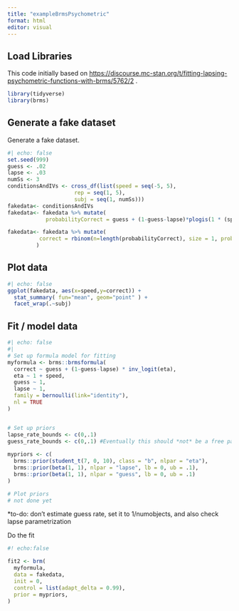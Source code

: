 ```yaml
---
title: "exampleBrmsPsychometric"
format: html
editor: visual
---
```


## Load Libraries

This code initially based on <https://discourse.mc-stan.org/t/fitting-lapsing-psychometric-functions-with-brms/5762/2> .

```r
library(tidyverse)
library(brms)
```

## Generate a fake dataset

Generate a fake dataset.

```r
#| echo: false
set.seed(999)
guess <- .02
lapse <- .03
numSs <- 3
conditionsAndIVs <- cross_df(list(speed = seq(-5, 5),
                     rep = seq(1, 5),
                     subj = seq(1, numSs)))
fakedata<- conditionsAndIVs
fakedata<- fakedata %>% mutate(
            probabilityCorrect = guess + (1-guess-lapse)*plogis(1 * (speed)) )

fakedata<- fakedata %>% mutate(
          correct = rbinom(n=length(probabilityCorrect), size = 1, prob = probabilityCorrect)
         )

```

## Plot data

```r
#| echo: false
ggplot(fakedata, aes(x=speed,y=correct)) + 
  stat_summary( fun="mean", geom="point" ) +
  facet_wrap(.~subj)
```

## Fit / model data

```r
#| echo: false
#| 
# Set up formula model for fitting
myformula <- brms::brmsformula(
  correct ~ guess + (1-guess-lapse) * inv_logit(eta),
  eta ~ 1 + speed,
  guess ~ 1,
  lapse ~ 1, 
  family = bernoulli(link="identity"),
  nl = TRUE
) 


# Set up priors
lapse_rate_bounds <- c(0,.1)
guess_rate_bounds <- c(0,.1) #Eventually this should *not* be a free parameter
  
mypriors <- c(
  brms::prior(student_t(7, 0, 10), class = "b", nlpar = "eta"),
  brms::prior(beta(1, 1), nlpar = "lapse", lb = 0, ub = .1),
  brms::prior(beta(1, 1), nlpar = "guess", lb = 0, ub = .1)
)

# Plot priors
# not done yet

```

\*to-do: don't estimate guess rate, set it to 1/numobjects, and also check lapse parametrization

Do the fit

```r
#! echo:false

fit2 <- brm(
  myformula,
  data = fakedata,
  init = 0,
  control = list(adapt_delta = 0.99),
  prior = mypriors,
)
```
